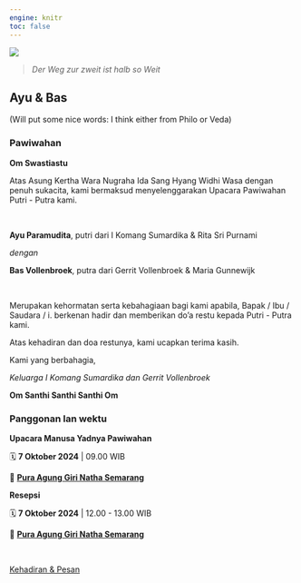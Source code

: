 ```yaml
---
engine: knitr
toc: false
---
```


![](./img/IMG_5104_art.jpg)

> _Der Weg zur zweit ist halb so Weit_

## __Ayu & Bas__

(Will put some nice words: I think either from Philo or Veda)


### Pawiwahan

__Om Swastiastu__

Atas Asung Kertha Wara Nugraha Ida Sang Hyang Widhi Wasa dengan penuh sukacita, kami bermaksud menyelenggarakan Upacara Pawiwahan Putri - Putra kami.

<br> 

::: {.justify}

__Ayu Paramudita__, putri dari I Komang Sumardika & Rita Sri Purnami

_dengan_

__Bas Vollenbroek__, putra dari Gerrit Vollenbroek & Maria Gunnewijk

:::

<br>

Merupakan kehormatan serta kebahagiaan bagi kami apabila, Bapak / Ibu / Saudara / i. berkenan hadir dan memberikan do'a restu kepada Putri - Putra kami.

Atas kehadiran dan doa restunya, kami ucapkan terima kasih.

Kami yang berbahagia,

_Keluarga I Komang Sumardika dan Gerrit Vollenbroek_

__Om Santhi Santhi Santhi Om__


### Panggonan lan wektu

__Upacara Manusa Yadnya Pawiwahan__

🗓 __7 Oktober 2024__ | 09.00 WIB

📍 __[Pura Agung Giri Natha Semarang](https://maps.app.goo.gl/d9geChkbJJ1JtB4T6)__


__Resepsi__

🗓 __7 Oktober 2024__ | 12.00 - 13.00 WIB

📍 __[Pura Agung Giri Natha Semarang](https://maps.app.goo.gl/d9geChkbJJ1JtB4T6)__

<br>

::: {.justify} 

<a href="https://forms.gle/VCv5T69utg9H64zN6" class="btn btn-lg btn-primary" type="button">Kehadiran & Pesan</a>

:::

